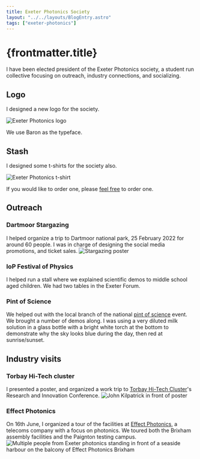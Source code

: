 ```yaml
---
title: Exeter Photonics Society
layout: "../../layouts/BlogEntry.astro"
tags: ["exeter-photonics"]
---
```


# {frontmatter.title}

I have been elected president of the Exeter Photonics society, a student run collective focusing on outreach, industry connections, and socializing.

## Logo

I designed a new logo for the society.

![Exeter Photonics logo](https://user-images.githubusercontent.com/6240430/172355989-77aa853b-80e7-4499-b2eb-49b3b73ec9d2.png)

We use Baron as the typeface.

## Stash

I designed some t-shirts for the society also.

![Exeter Photonics t-shirt](https://user-images.githubusercontent.com/6240430/172356832-f66c2789-6248-4e45-853d-89f91f0e0913.png)

If you would like to order one, please [feel free](https://www.yourdesign.co.uk/exeter-photonics-tshirt) to order one.

## Outreach

### Dartmoor Stargazing

I helped organize a trip to Dartmoor national park, 25 February 2022 for around 60 people.
I was in charge of designing the social media promotions, and ticket sales.
![Stargazing poster](https://user-images.githubusercontent.com/6240430/172357175-a861710e-3355-4320-a3b7-3e3ad155432f.png)

### IoP Festival of Physics

I helped run a stall where we explained scientific demos to middle school aged children.
We had two tables in the Exeter Forum.

### Pint of Science

We helped out with the local branch of the national [pint of science](https://pintofscience.co.uk/) event.
We brought a number of demos along.
I was using a very diluted milk solution in a glass bottle with a bright white torch at the bottom to demonstrate why the sky looks blue during the day, then red at sunrise/sunset.

## Industry visits

### Torbay Hi-Tech cluster

I presented a poster, and organized a work trip to [Torbay Hi-Tech Cluster](https://epic-centre.co.uk/hi-tech-cluster/)'s Research and Innovation Conference.
![John Kilpatrick in front of poster](https://user-images.githubusercontent.com/6240430/172355488-0b8f192f-fb3d-4636-acee-e502b0279daf.png)

### Effect Photonics

On 16th June, I organized a tour of the facilities at [Effect Photonics](https://effectphotonics.com/), a telecoms company with a focus on photonics.
We toured both the Brixham assembly facilities and the Paignton testing campus.
![Multiple people from Exeter photonics standing in front of a seaside harbour on the balcony of Effect Photonics Brixham](/assets/img/exeterphotonics/1655390368597.jpg)
